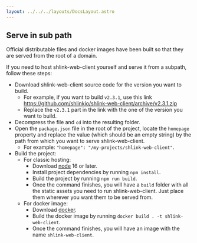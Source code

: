 ```yaml
---
layout: ../../../layouts/DocsLayout.astro
---
```


## Serve in sub path

Official distributable files and docker images have been built so that they are served from the root of a domain.

If you need to host shlink-web-client yourself and serve it from a subpath, follow these steps:

* Download shlink-web-client source code for the version you want to build.
    * For example, if you want to build `v2.3.1`, use this link https://github.com/shlinkio/shlink-web-client/archive/v2.3.1.zip
    * Replace the `v2.3.1` part in the link with the one of the version you want to build.
* Decompress the file and `cd` into the resulting folder.
* Open the `package.json` file in the root of the project, locate the `homepage` property and replace the value (which should be an empty string) by the path from which you want to serve shlink-web-client.
    * For example: `"homepage": "/my-projects/shlink-web-client"`.
* Build the project:
    * For classic hosting:
        * Download [node](https://nodejs.org/en/download/package-manager/) 16 or later.
        * Install project dependencies by running `npm install`.
        * Build the project by running `npm run build`.
        * Once the command finishes, you will have a `build` folder with all the static assets you need to run shlink-web-client. Just place them wherever you want them to be served from.
    * For docker image:
        * Download [docker](https://docs.docker.com/install/).
        * Build the docker image by running `docker build . -t shlink-web-client`.
        * Once the command finishes, you will have an image with the name `shlink-web-client`.
        
